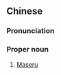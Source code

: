 {{also|马塞卢}}
==Chinese==
{{zh-forms|s=马塞卢}}

===Pronunciation===
{{zh-pron
|m=Mǎsèlú,Mǎsàilú
|cat=pn
}}

===Proper noun===
{{zh-proper noun}}

# [[Maseru]] {{gloss|capital of Lesotho}}

{{zh-cat|Capital cities}}